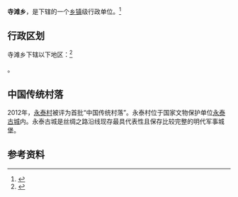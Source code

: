 {{中国乡级行政区|62/04/23/203/000}}

'''寺滩乡'''，是{{PRC admin/fullname|62/04/23/203/000|3}}下辖的一个[[乡镇|乡镇]]级行政单位。<ref>{{PRC admin/ref sgc|{{PRC admin/parent|62/04/23/203/000}}}}</ref>

== 行政区划 ==

寺滩乡下辖以下地区：<ref>{{PRC admin/ref sgc|62/04/23/203/000}}</ref>

{{PRC admin/children|62/04/23/203/000}}。

==中国传统村落==
2012年，[[永泰村|永泰村]]被评为首批“中国传统村落”。永泰村位于国家文物保护单位[[永泰古城|永泰古城]]内。永泰古城是丝绸之路沿线现存最具代表性且保存比较完整的明代军事城堡。

== 参考资料 ==

{{reflist}}

{{PRC admin/navcat|62/04/23/203/000}}